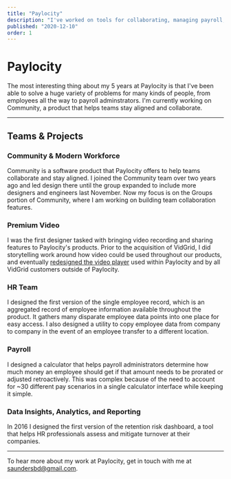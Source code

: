 ```yaml
---
title: "Paylocity"
description: "I've worked on tools for collaborating, managing payroll, and performing HR functions in my time at Paylocity."
published: "2020-12-10"
order: 1
---
```


<PostColNarrow>

# Paylocity

<p className="large">
  The most interesting thing about my 5 years at Paylocity is that I've been
  able to solve a huge variety of problems for many kinds of people, from
  employees all the way to payroll adminstrators. I'm currently working on
  Community, a product that helps teams stay aligned and collaborate.
</p>

---

## Teams & Projects

### Community & Modern Workforce

Community is a software product that Paylocity offers to help teams collaborate and stay aligned. I joined the Community team over two years ago and led design there until the group expanded to include more designers and engineers last November. Now my focus is on the Groups portion of Community, where I am working on building team collaboration features.

<PostImage
  alt="A little Community logo"
  src="/images/projects/paylocity/pcty-community.png"
  width="1600"
  height="544"
/>

### Premium Video

I was the first designer tasked with bringing video recording and sharing features to Paylocity's products. Prior to the acquisition of VidGrid, I did storytelling work around how video could be used throughout our products, and eventually [redesigned the video player](/projects/vidgrid) used within Paylocity and by all VidGrid customers outside of Paylocity.

<PostImage
  alt="A grid of icons"
  caption="A grid of icons developed for the video player"
  src="/images/projects/paylocity/pcty-vidgrid.png"
  width="1320"
  height="1104"
/>

### HR Team

I designed the first version of the single employee record, which is an aggregated record of employee information available throughout the product. It gathers many disparate employee data points into one place for easy access. I also designed a utility to copy employee data from company to company in the event of an employee transfer to a different location.

### Payroll

I designed a calculator that helps payroll administrators determine how much money an employee should get if that amount needs to be prorated or adjusted retroactively. This was complex because of the need to account for ~30 different pay scenarios in a single calculator interface while keeping it simple.

<PostImage
  alt="A calendar picker designed for the prorated pay project"
  caption="A calendar picker designed for the prorated pay project"
  src="/images/projects/paylocity/pcty-prorated-calendar.png"
  width="1600"
  height="1000"
/>

### Data Insights, Analytics, and Reporting

In 2016 I designed the first version of the retention risk dashboard, a tool that helps HR professionals assess and mitigate turnover at their companies.

---

To hear more about my work at Paylocity, get in touch with me at [saundersbd@gmail.com](mailto:saundersbd@gmail.com).

</PostColNarrow>
